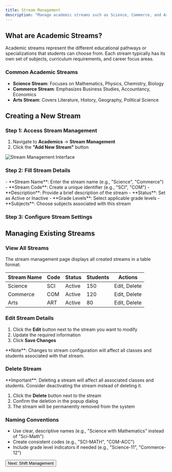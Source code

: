 ```yaml
---
title: Stream Management
description: "Manage academic streams such as Science, Commerce, and Arts in School CRM"
---
```


## What are Academic Streams?

Academic streams represent the different educational pathways or specializations that students can choose from. Each stream typically has its own set of subjects, curriculum requirements, and career focus areas.

### Common Academic Streams

- **Science Stream**: Focuses on Mathematics, Physics, Chemistry, Biology
- **Commerce Stream**: Emphasizes Business Studies, Accountancy, Economics
- **Arts Stream**: Covers Literature, History, Geography, Political Science

## Creating a New Stream

### Step 1: Access Stream Management

1. Navigate to **Academics** → **Stream Management**
2. Click the **"Add New Stream"** button
<Frame>
  <img src="/images/steam.png" alt="Stream Management Interface" />
</Frame>

### Step 2: Fill Stream Details

<CardGroup cols={2}>
  <Card title="Basic Information" icon="info-circle">
    - **Stream Name**: Enter the stream name (e.g., "Science", "Commerce")
    - **Stream Code**: Create a unique identifier (e.g., "SCI", "COM")
    - **Description**: Provide a brief description of the stream
  </Card>
  <Card title="Configuration" icon="settings">
    - **Status**: Set as Active or Inactive
    - **Grade Levels**: Select applicable grade levels
    - **Subjects**: Choose subjects associated with this stream
  </Card>
</CardGroup>

### Step 3: Configure Stream Settings



## Managing Existing Streams

### View All Streams

The stream management page displays all created streams in a table format:

| Stream Name | Code | Status | Students | Actions |
|-------------|------|--------|----------|---------|
| Science | SCI | Active | 150 | Edit, Delete |
| Commerce | COM | Active | 120 | Edit, Delete |
| Arts | ART | Active | 80 | Edit, Delete |

### Edit Stream Details

1. Click the **Edit** button next to the stream you want to modify
2. Update the required information
3. Click **Save Changes**

<Callout type="info">
  **Note**: Changes to stream configuration will affect all classes and students associated with that stream.
</Callout>

### Delete Stream

<Callout type="warning">
  **Important**: Deleting a stream will affect all associated classes and students. Consider deactivating the stream instead of deleting it.
</Callout>

1. Click the **Delete** button next to the stream
2. Confirm the deletion in the popup dialog
3. The stream will be permanently removed from the system



### Naming Conventions

- Use clear, descriptive names (e.g., "Science with Mathematics" instead of "Sci-Math")
- Create consistent codes (e.g., "SCI-MATH", "COM-ACC")
- Include grade level indicators if needed (e.g., "Science-11", "Commerce-12")



<Button href="/shifts" variant="primary">
  Next: Shift Management
</Button> 